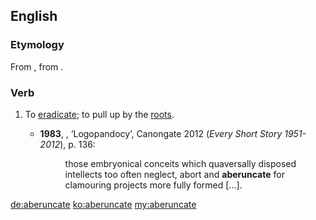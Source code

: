 ==English==

===Etymology===
From {{etyl|LL.|en}} {{term|aberuncare}}, from {{etyl|la|en}} {{term|averruncare|lang=la}}.

===Verb===
{{en-verb|aberuncat}}

# {{context|rare|transitive|lang=en}} To [[eradicate]]; to pull up by the [[root]]s. {{defdate|from 18th c.}}
#*'''1983''', {{w|Alasdair Gray}}, ‘Logopandocy’, Canongate 2012 (''Every Short Story 1951-2012''), p. 136:
#*:those embryonical conceits which quaversally disposed intellects too often neglect, abort and '''aberuncate''' for clamouring projects more fully formed […].

[[de:aberuncate]]
[[ko:aberuncate]]
[[my:aberuncate]]